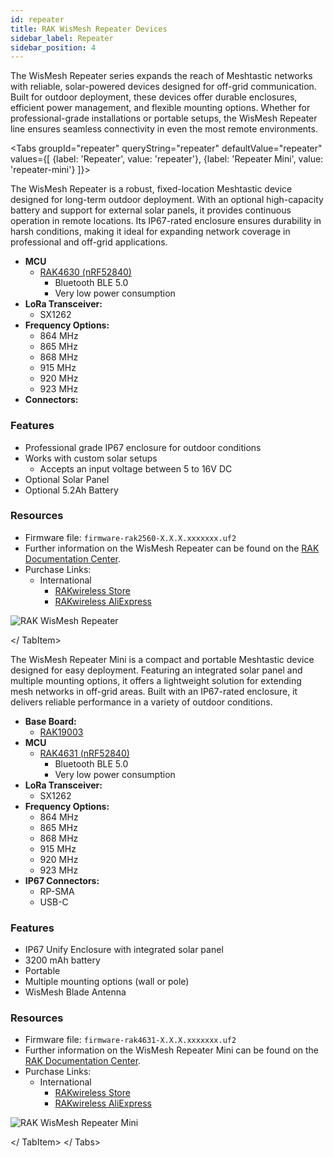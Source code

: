 ```yaml
---
id: repeater
title: RAK WisMesh Repeater Devices
sidebar_label: Repeater
sidebar_position: 4
---
```



The WisMesh Repeater series expands the reach of Meshtastic networks with reliable, solar-powered devices designed for off-grid communication. Built for outdoor deployment, these devices offer durable enclosures, efficient power management, and flexible mounting options. Whether for professional-grade installations or portable setups, the WisMesh Repeater line ensures seamless connectivity in even the most remote environments.

<Tabs
groupId="repeater"
queryString="repeater"
defaultValue="repeater"
values={[
{label: 'Repeater', value: 'repeater'},
{label: 'Repeater Mini', value: 'repeater-mini'}
]}>

<TabItem value="repeater">

The WisMesh Repeater is a robust, fixed-location Meshtastic device designed for long-term outdoor deployment. With an optional high-capacity battery and support for external solar panels, it provides continuous operation in remote locations. Its IP67-rated enclosure ensures durability in harsh conditions, making it ideal for expanding network coverage in professional and off-grid applications.

- **MCU**
  - [RAK4630 (nRF52840)](https://docs.rakwireless.com/product-categories/wisduo/rak4630-module/overview/)
    - Bluetooth BLE 5.0
    - Very low power consumption
- **LoRa Transceiver:**
  - SX1262
- **Frequency Options:**
  - 864 MHz
  - 865 MHz
  - 868 MHz
  - 915 MHz
  - 920 MHz
  - 923 MHz
- **Connectors:**

### Features

- Professional grade IP67 enclosure for outdoor conditions
- Works with custom solar setups
  - Accepts an input voltage between 5 to 16V DC
- Optional Solar Panel
- Optional 5.2Ah Battery

### Resources

- Firmware file: `firmware-rak2560-X.X.X.xxxxxxx.uf2`
- Further information on the WisMesh Repeater can be found on the [RAK Documentation Center](https://docs.rakwireless.com/product-categories/meshtastic/wismesh-repeater/).
- Purchase Links:
  - International
    - [RAKwireless Store](https://msh.to/wismesh-repeater)
    - [RAKwireless AliExpress](https://msh.to/aliexpress-wismesh-repeater)

![RAK WisMesh Repeater](/img/hardware/rak/wismesh-repeater.webp)

</ TabItem>

<TabItem value="repeater-mini">

The WisMesh Repeater Mini is a compact and portable Meshtastic device designed for easy deployment. Featuring an integrated solar panel and multiple mounting options, it offers a lightweight solution for extending mesh networks in off-grid areas. Built with an IP67-rated enclosure, it delivers reliable performance in a variety of outdoor conditions.

- **Base Board:**
  - [RAK19003](/docs/hardware/devices/rak-wireless/wisblock/base-board/?rakbase=RAK19003)
- **MCU**
  - [RAK4631 (nRF52840)](/docs/hardware/devices/rak-wireless/wisblock/core-module?rakcore=RAK4631)
    - Bluetooth BLE 5.0
    - Very low power consumption
- **LoRa Transceiver:**
  - SX1262
- **Frequency Options:**
  - 864 MHz
  - 865 MHz
  - 868 MHz
  - 915 MHz
  - 920 MHz
  - 923 MHz
- **IP67 Connectors:**
  - RP-SMA
  - USB-C

### Features

- IP67 Unify Enclosure with integrated solar panel
- 3200 mAh battery
- Portable
- Multiple mounting options (wall or pole)
- WisMesh Blade Antenna

### Resources

- Firmware file: `firmware-rak4631-X.X.X.xxxxxxx.uf2`
- Further information on the WisMesh Repeater Mini can be found on the [RAK Documentation Center](https://docs.rakwireless.com/product-categories/meshtastic/wismesh-repeater-mini/).
- Purchase Links:
  - International
    - [RAKwireless Store](https://msh.to/wismesh-repeater-mini)
    - [RAKwireless AliExpress](https://msh.to/aliexpress-wismesh-repeater-mini)

![RAK WisMesh Repeater Mini](/img/hardware/rak/wismesh-repeater-mini.webp)

</ TabItem>
</ Tabs>
